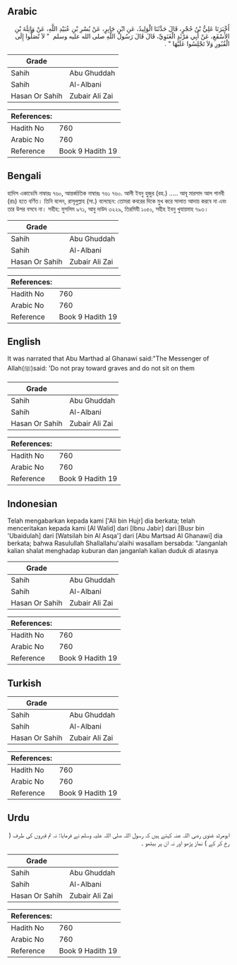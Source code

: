 ## Arabic


<div dir="rtl" lang="ar" style={{fontSize:'larger',backgroundColor:'#f8f9fa',padding:20}}>
أَخْبَرَنَا عَلِيُّ بْنُ حُجْرٍ، قَالَ حَدَّثَنَا الْوَلِيدُ، عَنِ ابْنِ جَابِرٍ، عَنْ بُسْرِ بْنِ عُبَيْدِ اللَّهِ، عَنْ وَاثِلَةَ بْنِ الأَسْقَعِ، عَنْ أَبِي مَرْثَدٍ الْغَنَوِيِّ، قَالَ قَالَ رَسُولُ اللَّهِ صلى الله عليه وسلم ‏ "‏ لاَ تُصَلُّوا إِلَى الْقُبُورِ وَلاَ تَجْلِسُوا عَلَيْهَا ‏"‏ ‏.‏
</div>
<div style={{backgroundColor:'#f8f9fa',padding:20, marginBottom: 10}}><table> <thead> <tr> <th>Grade</th> <th></th> </tr> </thead> <tbody> <tr><td>Sahih</td><td>Abu Ghuddah</td></tr><tr><td>Sahih</td><td>Al-Albani</td></tr><tr><td>Hasan Or Sahih</td><td>Zubair Ali Zai</td></tr></tbody></table><table> <thead> <tr> <th>References:</th> <th></th> </tr> </thead> <tbody><tr><td>Hadith No</td><td>760</td></tr><tr><td>Arabic No</td><td>760</td></tr><tr><td>Reference</td><td>Book 9 Hadith 19</td></tr></tbody></table></div>

## Bengali


<div dir="ltr" lang="bn" style={{fontSize:'larger',backgroundColor:'#f8f9fa',padding:20}}>
হাদিস একাডেমি নাম্বারঃ ৭৬০, আন্তর্জাতিক নাম্বারঃ ৭৬১ ৭৬০. আলী ইবনু হুজুর (রহ.) ..... আবূ মারসাদ আল গানবী (রাঃ) হতে বর্ণিত। তিনি বলেন, রাসূলুল্লাহ (সা.) বলেছেন: তোমরা কবরের দিকে মুখ করে সালাত আদায় করবে না এবং তার উপর বসবে না। সহীহ: মুসলিম ৯৭১, আবু দাউদ ৩২২৯, তিরমিযী ১০৫০, সহীহ ইবনু খুযায়মাহ ৭৯৩।
</div>
<div style={{backgroundColor:'#f8f9fa',padding:20, marginBottom: 10}}><table> <thead> <tr> <th>Grade</th> <th></th> </tr> </thead> <tbody> <tr><td>Sahih</td><td>Abu Ghuddah</td></tr><tr><td>Sahih</td><td>Al-Albani</td></tr><tr><td>Hasan Or Sahih</td><td>Zubair Ali Zai</td></tr></tbody></table><table> <thead> <tr> <th>References:</th> <th></th> </tr> </thead> <tbody><tr><td>Hadith No</td><td>760</td></tr><tr><td>Arabic No</td><td>760</td></tr><tr><td>Reference</td><td>Book 9 Hadith 19</td></tr></tbody></table></div>

## English


<div dir="ltr" lang="en" style={{fontSize:'larger',backgroundColor:'#f8f9fa',padding:20}}>
It was narrated that Abu Marthad al Ghanawi said:"The Messenger of Allah(ﷺ)said: 'Do not pray toward graves and do not sit on them
</div>
<div style={{backgroundColor:'#f8f9fa',padding:20, marginBottom: 10}}><table> <thead> <tr> <th>Grade</th> <th></th> </tr> </thead> <tbody> <tr><td>Sahih</td><td>Abu Ghuddah</td></tr><tr><td>Sahih</td><td>Al-Albani</td></tr><tr><td>Hasan Or Sahih</td><td>Zubair Ali Zai</td></tr></tbody></table><table> <thead> <tr> <th>References:</th> <th></th> </tr> </thead> <tbody><tr><td>Hadith No</td><td>760</td></tr><tr><td>Arabic No</td><td>760</td></tr><tr><td>Reference</td><td>Book 9 Hadith 19</td></tr></tbody></table></div>

## Indonesian


<div dir="ltr" lang="id" style={{fontSize:'larger',backgroundColor:'#f8f9fa',padding:20}}>
Telah mengabarkan kepada kami ['Ali bin Hujr] dia berkata; telah menceritakan kepada kami [Al Walid] dari [Ibnu Jabir] dari [Busr bin 'Ubaidulah] dari [Watsilah bin Al Asqa'] dari [Abu Martsad Al Ghanawi] dia berkata; bahwa Rasulullah Shallallahu'alaihi wasallam bersabda: "Janganlah kalian shalat menghadap kuburan dan janganlah kalian duduk di atasnya
</div>
<div style={{backgroundColor:'#f8f9fa',padding:20, marginBottom: 10}}><table> <thead> <tr> <th>Grade</th> <th></th> </tr> </thead> <tbody> <tr><td>Sahih</td><td>Abu Ghuddah</td></tr><tr><td>Sahih</td><td>Al-Albani</td></tr><tr><td>Hasan Or Sahih</td><td>Zubair Ali Zai</td></tr></tbody></table><table> <thead> <tr> <th>References:</th> <th></th> </tr> </thead> <tbody><tr><td>Hadith No</td><td>760</td></tr><tr><td>Arabic No</td><td>760</td></tr><tr><td>Reference</td><td>Book 9 Hadith 19</td></tr></tbody></table></div>

## Turkish


<div dir="ltr" lang="tr" style={{fontSize:'larger',backgroundColor:'#f8f9fa',padding:20}}>

</div>
<div style={{backgroundColor:'#f8f9fa',padding:20, marginBottom: 10}}><table> <thead> <tr> <th>Grade</th> <th></th> </tr> </thead> <tbody> <tr><td>Sahih</td><td>Abu Ghuddah</td></tr><tr><td>Sahih</td><td>Al-Albani</td></tr><tr><td>Hasan Or Sahih</td><td>Zubair Ali Zai</td></tr></tbody></table><table> <thead> <tr> <th>References:</th> <th></th> </tr> </thead> <tbody><tr><td>Hadith No</td><td>760</td></tr><tr><td>Arabic No</td><td>760</td></tr><tr><td>Reference</td><td>Book 9 Hadith 19</td></tr></tbody></table></div>

## Urdu


<div dir="rtl" lang="ur" style={{fontSize:'larger',backgroundColor:'#f8f9fa',padding:20}}>
ابومرثد غنوی رضی اللہ عنہ کہتے ہیں کہ رسول اللہ صلی اللہ علیہ وسلم نے فرمایا: نہ تم قبروں کی طرف ( رخ کر کے ) نماز پڑھو اور نہ ان پر بیٹھو ۔
</div>
<div style={{backgroundColor:'#f8f9fa',padding:20, marginBottom: 10}}><table> <thead> <tr> <th>Grade</th> <th></th> </tr> </thead> <tbody> <tr><td>Sahih</td><td>Abu Ghuddah</td></tr><tr><td>Sahih</td><td>Al-Albani</td></tr><tr><td>Hasan Or Sahih</td><td>Zubair Ali Zai</td></tr></tbody></table><table> <thead> <tr> <th>References:</th> <th></th> </tr> </thead> <tbody><tr><td>Hadith No</td><td>760</td></tr><tr><td>Arabic No</td><td>760</td></tr><tr><td>Reference</td><td>Book 9 Hadith 19</td></tr></tbody></table></div>